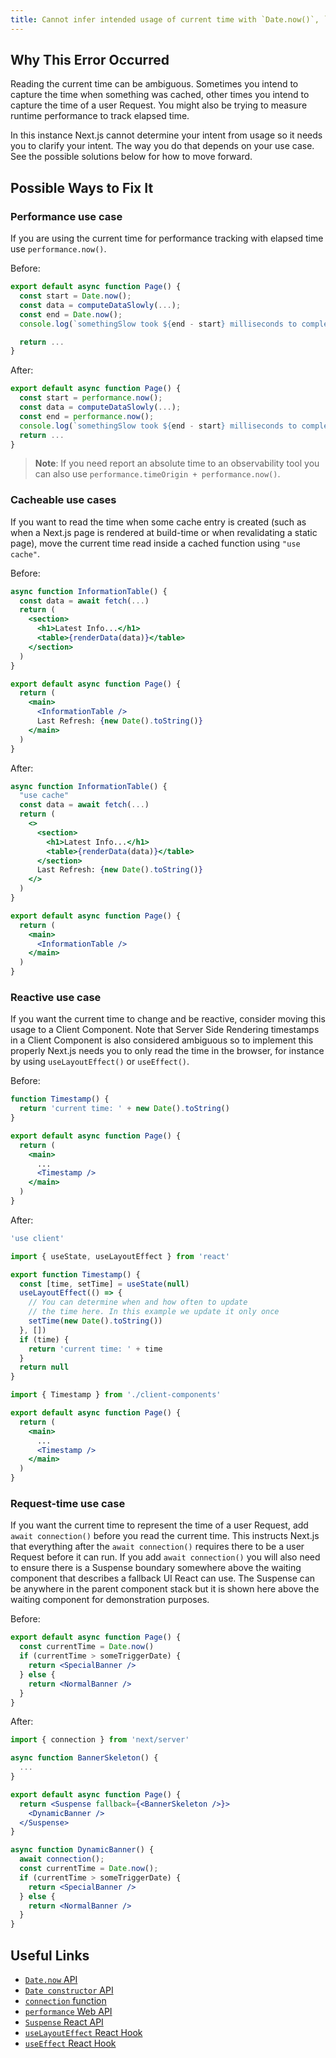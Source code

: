 ```yaml
---
title: Cannot infer intended usage of current time with `Date.now()`, `Date()`, or `new Date()`
---
```


## Why This Error Occurred

Reading the current time can be ambiguous. Sometimes you intend to capture the time when something was cached, other times you intend to capture the time of a user Request. You might also be trying to measure runtime performance to track elapsed time.

In this instance Next.js cannot determine your intent from usage so it needs you to clarify your intent. The way you do that depends on your use case. See the possible solutions below for how to move forward.

## Possible Ways to Fix It

### Performance use case

If you are using the current time for performance tracking with elapsed time use `performance.now()`.

Before:

```jsx filename="app/page.js"
export default async function Page() {
  const start = Date.now();
  const data = computeDataSlowly(...);
  const end = Date.now();
  console.log(`somethingSlow took ${end - start} milliseconds to complete`)

  return ...
}
```

After:

```jsx filename="app/page.js"
export default async function Page() {
  const start = performance.now();
  const data = computeDataSlowly(...);
  const end = performance.now();
  console.log(`somethingSlow took ${end - start} milliseconds to complete`)
  return ...
}
```

> **Note**: If you need report an absolute time to an observability tool you can also use `performance.timeOrigin + performance.now()`.

### Cacheable use cases

If you want to read the time when some cache entry is created (such as when a Next.js page is rendered at build-time or when revalidating a static page), move the current time read inside a cached function using `"use cache"`.

Before:

```jsx filename="app/page.js"
async function InformationTable() {
  const data = await fetch(...)
  return (
    <section>
      <h1>Latest Info...</h1>
      <table>{renderData(data)}</table>
    </section>
  )
}

export default async function Page() {
  return (
    <main>
      <InformationTable />
      Last Refresh: {new Date().toString()}
    </main>
  )
}
```

After:

```jsx filename="app/page.js"
async function InformationTable() {
  "use cache"
  const data = await fetch(...)
  return (
    <>
      <section>
        <h1>Latest Info...</h1>
        <table>{renderData(data)}</table>
      </section>
      Last Refresh: {new Date().toString()}
    </>
  )
}

export default async function Page() {
  return (
    <main>
      <InformationTable />
    </main>
  )
}
```

### Reactive use case

If you want the current time to change and be reactive, consider moving this usage to a Client Component. Note that Server Side Rendering timestamps in a Client Component is also considered ambiguous so to implement this properly Next.js needs you to only read the time in the browser, for instance by using `useLayoutEffect()` or `useEffect()`.

Before:

```jsx filename="app/page.js"
function Timestamp() {
  return 'current time: ' + new Date().toString()
}

export default async function Page() {
  return (
    <main>
      ...
      <Timestamp />
    </main>
  )
}
```

After:

```jsx filename="app/client-components.js"
'use client'

import { useState, useLayoutEffect } from 'react'

export function Timestamp() {
  const [time, setTime] = useState(null)
  useLayoutEffect(() => {
    // You can determine when and how often to update
    // the time here. In this example we update it only once
    setTime(new Date().toString())
  }, [])
  if (time) {
    return 'current time: ' + time
  }
  return null
}
```

```jsx filename="app/page.js"
import { Timestamp } from './client-components'

export default async function Page() {
  return (
    <main>
      ...
      <Timestamp />
    </main>
  )
}
```

### Request-time use case

If you want the current time to represent the time of a user Request, add `await connection()` before you read the current time. This instructs Next.js that everything after the `await connection()` requires there to be a user Request before it can run. If you add `await connection()` you will also need to ensure there is a Suspense boundary somewhere above the waiting component that describes a fallback UI React can use. The Suspense can be anywhere in the parent component stack but it is shown here above the waiting component for demonstration purposes.

Before:

```jsx filename="app/page.js"
export default async function Page() {
  const currentTime = Date.now()
  if (currentTime > someTriggerDate) {
    return <SpecialBanner />
  } else {
    return <NormalBanner />
  }
}
```

After:

```jsx filename="app/page.js"
import { connection } from 'next/server'

async function BannerSkeleton() {
  ...
}

export default async function Page() {
  return <Suspense fallback={<BannerSkeleton />}>
    <DynamicBanner />
  </Suspense>
}

async function DynamicBanner() {
  await connection();
  const currentTime = Date.now();
  if (currentTime > someTriggerDate) {
    return <SpecialBanner />
  } else {
    return <NormalBanner />
  }
}
```

## Useful Links

- [`Date.now` API](https://developer.mozilla.org/en-US/docs/Web/JavaScript/Reference/Global_Objects/Date/now)
- [`Date constructor` API](https://developer.mozilla.org/en-US/docs/Web/JavaScript/Reference/Global_Objects/Date/Date)
- [`connection` function](https://nextjs.org/docs/app/api-reference/functions/connection)
- [`performance` Web API](https://developer.mozilla.org/en-US/docs/Web/API/Performance)
- [`Suspense` React API](https://react.dev/reference/react/Suspense)
- [`useLayoutEffect` React Hook](https://react.dev/reference/react/useLayoutEffect)
- [`useEffect` React Hook](https://react.dev/reference/react/useEffect)
